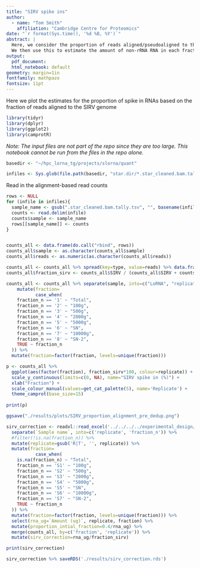 ```yaml
---
title: "SIRV spike ins"
author:
  - name: "Tom Smith"
    affiliation: "Cambridge Centre for Proteomics"
date: "`r format(Sys.time(), '%d %B, %Y')`"
abstract: | 
  Here, we consider the proportion of reads aligned/pseudoaligned to the SIRVs.
  We then use this to estimate the amount of non-rRNA RNA in each fraction
output:
  pdf_document:
  html_notebook: default
geometry: margin=1in
fontfamily: mathpazo
fontsize: 11pt
---
```

Here we plot the estimates for the proportion of spike in RNAs based on the fraction of reads aligned to the SIRV genome
```r
library(tidyr)
library(dplyr)
library(ggplot2)
library(camprotR)

```
*Note: The input files are not part of the repo since they are too large. This notebook cannot be run from the files in the repo alone. *
```r
basedir <- "~/hpc_lorna_tg/projects/slorna/quant"

infiles <- Sys.glob(file.path(basedir, "star.dir/*.star_cleaned.bam.tally.tsv"))
```

Read in the alignment-based read counts
```r
rows <- NULL
for (infile in infiles){
  sample_name <- gsub(".star_cleaned.bam.tally.tsv", "", basename(infile))
  counts <- read.delim(infile)
  counts$sample <- sample_name
  rows[[sample_name]] <- counts
}



```


```r
counts_all <- data.frame(do.call("rbind", rows))
counts_all$sample <- as.character(counts_all$sample)
counts_all$reads <- as.numeric(as.character(counts_all$reads))

counts_all <- counts_all %>% spread(key=type, value=reads) %>% data.frame()
counts_all$fraction_sirv <- counts_all$SIRV / (counts_all$SIRV + counts_all$Genome)

counts_all <- counts_all %>% separate(sample, into=c("LoRNA", "replicate", "fraction_n"), remove=FALSE) %>%
    mutate(fraction=
           case_when(
    fraction_n == '1' ~ "Total",
    fraction_n == '2' ~ "100g",
    fraction_n == '3' ~ "500g",
    fraction_n == '4' ~ "2000g",
    fraction_n == '5' ~ "5000g",
    fraction_n == '6' ~ "SN",
    fraction_n == '7' ~ "10000g",
    fraction_n == '8' ~ "SN-2",
    TRUE ~ fraction_n
  )) %>%
  mutate(fraction=factor(fraction, levels=unique(fraction)))

p <- counts_all %>%
  ggplot(aes(factor(fraction), fraction_sirv*100, colour=replicate)) + geom_point() +
  scale_y_continuous(limits=c(0, NA), name="SIRV spike in (%)") +
  xlab("Fraction") +
  scale_colour_manual(values=get_cat_palette(5), name='Replicate') +
  theme_camprot(base_size=15)
  
print(p)

ggsave("./results/plots/SIRV_proportion_alignment_pre_dedup.png")
```

```r
sirv_correction <- readxl::read_excel('../../../../experimental_design/sLoRNA_RNA_details.xlsx') %>%
  separate(`Sample name`, into=c('replicate', 'fraction_n')) %>%
  #filter(!is.na(fraction_n)) %>%
  mutate(replicate=gsub('R|T', '', replicate)) %>%
  mutate(fraction=
           case_when(
    is.na(fraction_n) ~ "Total",
    fraction_n == 'S1' ~ "100g",
    fraction_n == 'S2' ~ "500g",
    fraction_n == 'S3' ~ "2000g",
    fraction_n == 'S4' ~ "5000g",
    fraction_n == 'S5' ~ "SN",
    fraction_n == 'S6' ~ "10000g",
    fraction_n == 'S7' ~ "SN-2",
    TRUE ~ fraction_n
  )) %>%
  mutate(fraction=factor(fraction, levels=unique(fraction))) %>%
  select(rna_ug=`Amount (ug)`, replicate, fraction) %>%
  mutate(proportion_intial_fraction=0.4/rna_ug) %>%
  merge(counts_all, by=c('fraction', 'replicate')) %>%
  mutate(sirv_correction=rna_ug/fraction_sirv)
```

```r
print(sirv_correction)
```

```r
sirv_correction %>% saveRDS('./results/sirv_correction.rds')
```



